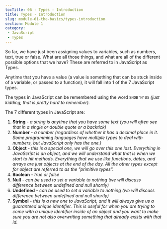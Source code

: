```yaml
---
tocTitle: 06 - Types - Introduction
title: Types - Introduction
slug: module-01-the-basics/types-introduction
section: Module 1
category:
 - JavaScript
 - Types
---
```


So far, we have just been assigning values to variables, such as numbers, text, true or false. What are all those things, and what are all of the different possible options that we have? These are referred to in JavaScript as Types.

Anytime that you have a value (a value is something that can be stuck inside of a variable, or passed to a function), it will fall into 1 of the 7 JavaScript types.

The types in JavaScript can be remembered using the word `SNOB'N'US` _(just kidding, that is pretty hard to remember)._

The 7 different types in JavaScript are:

1. **String** - _a string is anytime that you have some text (you will often see that in a single or double quote or a backtick)_
1. **Number** - _a number (regardless of whether it has a decimal place in it. Some programming languages have multiple types to deal with numbers, but JavaScript only has the one.)_
1. **Object** - _this is a special one, we will go over this one last. Everything in JavaScript is an object, and we will understand what that is when we start to hit methods. Everything that we use like functions, dates, and arrays are just objects at the end of the day. All the other types except for object are referred to as the "primitive types"._
1. **Boolean** - _true or false_
1. **Null** - _can be used to set a variable to nothing (we will discuss difference between undefined and null shortly)_
1. **Undefined** - _can be used to set a variable to nothing (we will discuss difference between undefined and null shortly)_
1. **Symbol** - _this is a new one to JavaScript, and it will always give us a guaranteed unique identifier. This is useful for when you are trying to come with a unique identifier inside of an object and you want to make sure you are not also overwriting something that already exists with that id._
